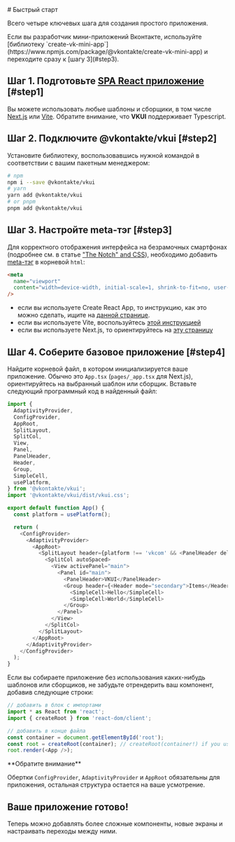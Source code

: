 <Overview>
# Быстрый старт

Всего четыре ключевых шага для создания простого приложения.

</Overview>

<Callout>
  Если вы разработчик мини-приложений Вконтакте, используйте [библиотеку
  `create-vk-mini-app`](https://www.npmjs.com/package/@vkontakte/create-vk-mini-app) и переходите
  сразу к [шагу 3](#step3).
</Callout>

## Шаг 1. Подготовьте [SPA React приложение](https://ru.reactjs.org/docs/create-a-new-react-app.html) [#step1]

Вы можете использовать любые шаблоны и сборщики, в том числе [Next.js](https://nextjs.org/) или [Vite](https://vite.dev/). Обратите внимание, что **VKUI** поддерживает Typescript.

## Шаг 2. Подключите @vkontakte/vkui [#step2]

Установите библиотеку, воспользовавшись нужной командой в соответствии с вашим пакетным менеджером:

```sh
# npm
npm i --save @vkontakte/vkui
# yarn
yarn add @vkontakte/vkui
# or pnpm
pnpm add @vkontakte/vkui
```

## Шаг 3. Настройте meta-тэг [#step3]

Для корректного отображения интерфейса на безрамочных смартфонах (подробнее см. в статье ["The Notch" and CSS](https://css-tricks.com/the-notch-and-css/)),
необходимо добавить [meta-тэг](https://developer.mozilla.org/en-US/docs/Web/HTML/Viewport_meta_tag) в корневой `html`:

```html
<meta
  name="viewport"
  content="width=device-width, initial-scale=1, shrink-to-fit=no, user-scalable=no, viewport-fit=cover"
/>
```

- если вы используете Create React App, то инструкцию, как это можно сделать, ищите на [данной странице](https://create-react-app.dev/docs/title-and-meta-tags/).
- если вы используете Vite, воспользуйтесь [этой инструкцией](https://vite.dev/guide/#index-html-and-project-root)
- если вы используете Next.js, то ориентируйтесь на [эту страницу](https://nextjs.org/docs/app/building-your-application/optimizing/metadata)

## Шаг 4. Соберите базовое приложение [#step4]

Найдите корневой файл, в котором инициализируется ваше приложение. Обычно это `App.tsx` (`pages/_app.tsx` для Next.js),
ориентируйтесь на выбранный шаблон или сборщик.
Вставьте следующий программный код в найденный файл:

```js
import {
  AdaptivityProvider,
  ConfigProvider,
  AppRoot,
  SplitLayout,
  SplitCol,
  View,
  Panel,
  PanelHeader,
  Header,
  Group,
  SimpleCell,
  usePlatform,
} from '@vkontakte/vkui';
import '@vkontakte/vkui/dist/vkui.css';

export default function App() {
  const platform = usePlatform();

  return (
    <ConfigProvider>
      <AdaptivityProvider>
        <AppRoot>
          <SplitLayout header={platform !== 'vkcom' && <PanelHeader delimiter="none" />}>
            <SplitCol autoSpaced>
              <View activePanel="main">
                <Panel id="main">
                  <PanelHeader>VKUI</PanelHeader>
                  <Group header={<Header mode="secondary">Items</Header>}>
                    <SimpleCell>Hello</SimpleCell>
                    <SimpleCell>World</SimpleCell>
                  </Group>
                </Panel>
              </View>
            </SplitCol>
          </SplitLayout>
        </AppRoot>
      </AdaptivityProvider>
    </ConfigProvider>
  );
}
```

Если вы собираете приложение без использования каких-нибудь шаблонов или сборщиков, не забудьте
отрендерить ваш компонент, добавив следующие строки:

```js
// добавить в блок с импортами
import * as React from 'react';
import { createRoot } from 'react-dom/client';

// добавить в конце файла
const container = document.getElementById('root');
const root = createRoot(container); // createRoot(container!) if you use TypeScript
root.render(<App />);
```

<Callout>
**Обратите внимание**

Обертки `ConfigProvider`, `AdaptivityProvider` и `AppRoot` обязательны для приложения,
остальная структура остается на ваше усмотрение.

</Callout>

## Ваше приложение готово!

Теперь можно добавлять более сложные компоненты, новые экраны и настраивать переходы между ними.
